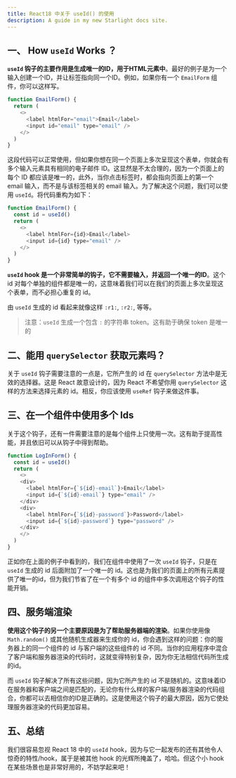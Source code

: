 ```yaml
---
title: React18 中关于 useId() 的使用
description: A guide in my new Starlight docs site.
---
```


## 一、 How `useId` Works ？

**`useId` 钩子的主要作用是生成唯一的ID，用于HTML元素中**。最好的例子是为一个输入创建一个ID，并让标签指向同一个ID。例如，如果你有一个 `EmailForm` 组件，你可以这样写。
```js
function EmailForm() {
  return (
    <>
      <label htmlFor="email">Email</label>
      <input id="email" type="email" />
    </>
  )
}
```
这段代码可以正常使用，但如果你想在同一个页面上多次呈现这个表单，你就会有多个输入元素具有相同的电子邮件 ID。这显然是不太合理的，因为一个页面上的每个 ID 都应该是唯一的，此外，当你点击标签时，都会指向页面上的第一个 email 输入，而不是与该标签相关的 email 输入。为了解决这个问题，我们可以使用 `useId`。将代码重构为如下：
```js
function EmailForm() {
  const id = useId()
  return (
    <>
      <label htmlFor={id}>Email</label>
      <input id={id} type="email" />
    </>
  )
}
```
**`useId` hook 是一个非常简单的钩子，它不需要输入，并返回一个唯一的ID**。这个 id 对每个单独的组件都是唯一的，这意味着我们可以在我们的页面上多次呈现这个表单，而不必担心重复的 id。

由 `useId` 生成的 id 看起来就像这样 `:r1:`, `:r2:`, 等等。

>注意：`useId` 生成一个包含 `:` 的字符串 token。这有助于确保 token 是唯一的

## 二、能用 `querySelector` 获取元素吗？
关于 `useId` 钩子需要注意的一点是，它所产生的 id 在 `querySelector` 方法中是无效的选择器。这是 React 故意设计的，因为 React 不希望你用 `querySelector` 这样的方法来选择元素的 id。相反，你应该使用 `useRef` 钩子来做这件事。

## 三、在一个组件中使用多个 Ids
关于这个钩子，还有一件需要注意的是每个组件上只使用一次。这有助于提高性能，并且依旧可以从钩子中得到帮助。
```js
function LogInForm() {
  const id = useId()
  return (
    <>
    <div>
      <label htmlFor={`${id}-email`}>Email</label>
      <input id={`${id}-email`} type="email" />
    </div>
    <div>
      <label htmlFor={`${id}-password`}>Password</label>
      <input id={`${id}-password`} type="password" />
    </div>
    </>
  )
}
```
正如你在上面的例子中看到的，我们在组件中使用了一次 `useId` 钩子，只是在 `useId` 生成的 id 后面附加了一个唯一的 id。这也是为我们的页面上的所有元素提供了唯一的id，但为我们节省了在一个有多个 id 的组件中多次调用这个钩子的性能开销。

## 四、服务端渲染
**使用这个钩子的另一个主要原因是为了帮助服务器端的渲染**。如果你使用像 `Math.random()` 或其他随机生成器来生成你的 id，你会遇到这样的问题：你的服务器上的同一个组件的 id 与客户端的这些组件的 id 不同。当你的应用程序中混合了客户端和服务器渲染的代码时，这就变得特别复杂，因为你无法相信代码所生成的id。

而 `useId` 钩子解决了所有这些问题，因为它所产生的 id 不是随机的。这意味着ID在服务器和客户端之间是匹配的，无论你有什么样的客户端/服务器渲染的代码组合，你都可以去相信你的ID是正确的。这是使用这个钩子的最大原因，因为它使处理服务器渲染的代码更加容易。

## 五、总结
我们很容易忽视 React 18 中的 `useId` hook，因为与它一起发布的还有其他令人惊奇的特性/hook，属于是被其他 hook 的光辉所掩盖了，哈哈。但这个小 hook 在某些场景也是非常好用的，不妨学起来吧！
